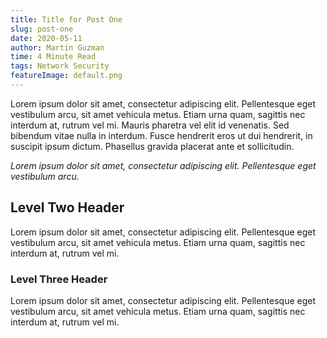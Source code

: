 ```yaml
---
title: Title for Post One
slug: post-one
date: 2020-05-11
author: Martin Guzman
time: 4 Minute Read
tags: Network Security
featureImage: default.png
---
```


Lorem ipsum dolor sit amet, consectetur adipiscing elit. Pellentesque eget vestibulum arcu, sit amet vehicula metus. Etiam urna quam, sagittis nec interdum at, rutrum vel mi. Mauris pharetra vel elit id venenatis. Sed bibendum vitae nulla in interdum. Fusce hendrerit eros ut dui hendrerit, in suscipit ipsum dictum. Phasellus gravida placerat ante et sollicitudin.

 _Lorem ipsum dolor sit amet, consectetur adipiscing elit. Pellentesque eget vestibulum arcu._ 

## Level Two Header

Lorem ipsum dolor sit amet, consectetur adipiscing elit. Pellentesque eget vestibulum arcu, sit amet vehicula metus. Etiam urna quam, sagittis nec interdum at, rutrum vel mi.

### Level Three Header

Lorem ipsum dolor sit amet, consectetur adipiscing elit. Pellentesque eget vestibulum arcu, sit amet vehicula metus. Etiam urna quam, sagittis nec interdum at, rutrum vel mi.